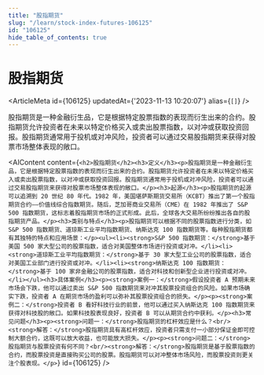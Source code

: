 ```yaml
---
title: "股指期货"
slug: "/learn/stock-index-futures-106125"
id: "106125"
hide_table_of_contents: true
---
```



# 股指期货

<ArticleMeta id={106125} updatedAt={'2023-11-13 10:20:07'} alias={`[]`} />
<div className='border-solid border-b border-t-0 my-4 border-[var(--ifm-color-gray-300)]' />

股指期货是一种金融衍生品，它是根据特定股票指数的表现而衍生出来的合约。股指期货允许投资者在未来以特定价格买入或卖出股票指数，以对冲或获取投资回报。股指期货通常用于投机或对冲风险，投资者可以通过交易股指期货来获得对股票市场整体表现的敞口。

<AIContent content={`<h2>股指期货</h2><h3>定义</h3><p>股指期货是一种金融衍生品，它是根据特定股票指数的表现而衍生出来的合约。股指期货允许投资者在未来以特定价格买入或卖出股票指数，以对冲或获取投资回报。股指期货通常用于投机或对冲风险，投资者可以通过交易股指期货来获得对股票市场整体表现的敞口。</p><h3>起源</h3><p>股指期货的起源可以追溯到 20 世纪 80 年代。1982 年，美国堪萨斯期货交易所（KCBT）推出了第一个股指期货合约——价值线综合指数期货。随后，芝加哥商业交易所（CME）在 1982 年推出了 S&P 500 指数期货，这标志着股指期货市场的正式形成。此后，全球各大交易所纷纷推出各自的股指期货产品。</p><h3>类别与特点</h3><p>股指期货可以根据不同的股票指数进行分类，如 S&P 500 指数期货、道琼斯工业平均指数期货、纳斯达克 100 指数期货等。每种股指期货都有其独特的特点和应用场景：</p><ul><li><strong>S&P 500 指数期货：</strong>基于美国 500 家大型公司的股票指数，适合对美国整体市场进行投资或对冲。</li><li><strong>道琼斯工业平均指数期货：</strong>基于 30 家大型工业公司的股票指数，适合对美国工业部门进行投资或对冲。</li><li><strong>纳斯达克 100 指数期货：</strong>基于 100 家非金融公司的股票指数，适合对科技和创新型企业进行投资或对冲。</li></ul><h3>具体案例</h3><p><strong>案例一：</strong>假设投资者 A 预期未来市场会下跌，他可以通过卖出 S&P 500 指数期货来对冲其股票投资组合的风险。如果市场确实下跌，投资者 A 在期货市场的盈利可以弥补其股票投资组合的损失。</p><p><strong>案例二：</strong>投资者 B 看好科技行业的前景，他可以通过买入纳斯达克 100 指数期货来获得对科技股的敞口。如果科技股表现良好，投资者 B 可以从期货合约中获利。</p><h3>常见问题</h3><p><strong>问题一：</strong>股指期货的杠杆效应是什么？<br/><strong>解答：</strong>股指期货具有高杠杆效应，投资者只需支付一小部分保证金即可控制大额合约，这既可以放大收益，也可能放大损失。</p><p><strong>问题二：</strong>股指期货与股票投资有何不同？<br/><strong>解答：</strong>股指期货是基于股票指数的合约，而股票投资是直接购买公司的股票。股指期货可以对冲整体市场风险，而股票投资则更关注个股表现。</p>`} id={106125} />
